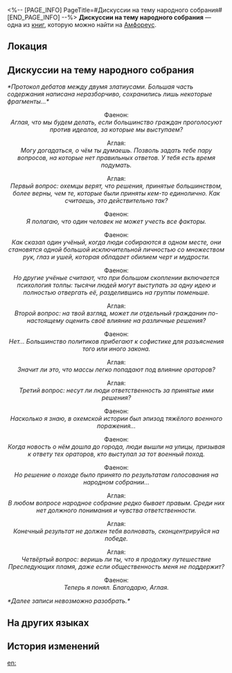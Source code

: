 <%-- [PAGE_INFO]
PageTitle=#Дискуссии на тему народного собрания#
[END_PAGE_INFO] --%>
{{Дополнить}}
{{Книга Инфобокс
|id           = 514
|partIds      = 190841
|Название     = 
|Изображение  = Предмет Книга Амфореус 1.png
|Мир          = Амфореус
|Томов        = 1
|Автор        = <!--нужно добавить-->
|Описание     = Любопытные записи, в которых однажды даже самый уважаемый златиус подверг сомнению политический строй Охемы.
|Том1         = {{tx}}
|Источник1    = {{tx|Отсутствует источник}}
|Персонажи    = 
|Фракции      = 
}}
'''Дискуссии на тему народного собрания''' — одна из [[Книги|книг]], которую можно найти на [[Амфореус]].

==Локация==
{{Отметка карты|<!--название карты-->|<!--id отметки-->}}

==Дискуссии на тему народного собрания==
''*Протокол дебатов между двумя златиусами. Большая часть содержания написана неразборчиво, сохранились лишь некоторые фрагменты...*''


<div align="center">Фаенон:<br />
''Аглая, что мы будем делать, если большинство граждан проголосуют против идеалов, за которые мы выступаем?''


Аглая:<br />
''Могу догадаться, о чём ты думаешь. Позволь задать тебе пару вопросов, на которые нет правильных ответов. У тебя есть время подумать.''


Аглая:<br />
''Первый вопрос: охемцы верят, что решения, принятые большинством, более верны, чем те, которые были приняты кем-то единолично. Как считаешь, это действительно так?''


Фаенон:<br />
''Я полагаю, что один человек не может учесть все факторы.''


Фаенон:<br />
''Как сказал один учёный, когда люди собираются в одном месте, они становятся одной большой исключительной личностью со множеством рук, глаз и ушей, которая обладает обилием черт и мудрости.''


Фаенон:<br />
''Но другие учёные считают, что при большом скоплении включается психология толпы: тысячи людей могут выступать за одну идею и полностью отвергать её, разделившись на группы поменьше.''


Аглая:<br />
''Второй вопрос: на твой взгляд, может ли отдельный гражданин по-настоящему оценить своё влияние на различные решения?''


Фаенон:<br />
''Нет... Большинство политиков прибегают к софистике для разъяснения того или иного закона.''


Аглая:<br />
''Значит ли это, что массы легко попадают под влияние ораторов?''


Аглая:<br />
''Третий вопрос: несут ли люди ответственность за принятые ими решения?''


Фаенон:<br />
''Насколько я знаю, в охемской истории был эпизод тяжёлого военного поражения...''


Фаенон:<br />
''Когда новость о нём дошла до города, люди вышли на улицы, призывая к ответу тех ораторов, кто выступал за тот военный поход.''


Фаенон:<br />
''Но решение о походе было принято по результатам голосования на народном собрании...''


Аглая:<br />
''В любом вопросе народное собрание редко бывает правым. Среди них нет должного понимания и чувства ответственности.''


Аглая:<br />
''Конечный результат не должен тебя волновать, сконцентрируйся на победе.''


Аглая:<br />
''Четвёртый вопрос: веришь ли ты, что я продолжу путешествие Преследующих пламя, даже если общественность меня не поддержит?''


Фаенон:<br />
''Теперь я понял. Благодарю, Аглая.''</div>


''*Далее записи невозможно разобрать.*''

==На других языках==
{{На других языках
|en   = A Discussion About the Citizens' Assembly
|zhs  = 一段关于公民大会的谈话记录
|zht  = 一段關於公民大會的談話紀錄
|ja   = 「民会」に関する談話記録
|ko   = 시민 총회에 관한 대화 기록
|es   = Una conversación sobre la asamblea de ciudadanos
|fr   = Discussions sur l'assemblée citoyenne
|ru   = Дискуссии на тему народного собрания
|th   = บันทึกการสนทนา เกี่ยวกับสมัชชาพลเรือน
|vi   = Một Đoạn Ghi Chép Về Đại Hội Công Dân
|de   = Eine Diskussion über die Bürgerversammlung
|id   = Catatan Percakapan Tentang Sidang Warga
|pt   = Uma Discussão Sobre a Assembleia dos Cidadãos
}}

==История изменений==
{{История изменений|3.5}}

[[en:]]